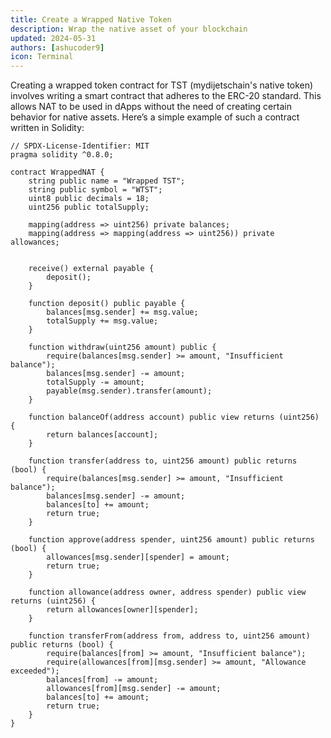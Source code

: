 ```yaml
---
title: Create a Wrapped Native Token
description: Wrap the native asset of your blockchain
updated: 2024-05-31
authors: [ashucoder9]
icon: Terminal
---
```


Creating a wrapped token contract for TST (mydijetschain's native token) involves writing a smart contract that adheres to the ERC-20 standard. This allows NAT to be used in dApps without the need of creating certain behavior for native assets. Here’s a simple example of such a contract written in Solidity:

```solidity
// SPDX-License-Identifier: MIT
pragma solidity ^0.8.0;

contract WrappedNAT {
    string public name = "Wrapped TST";
    string public symbol = "WTST";
    uint8 public decimals = 18;
    uint256 public totalSupply;
    
    mapping(address => uint256) private balances;
    mapping(address => mapping(address => uint256)) private allowances;
    

    receive() external payable {
        deposit();
    }

    function deposit() public payable {
        balances[msg.sender] += msg.value;
        totalSupply += msg.value;
    }

    function withdraw(uint256 amount) public {
        require(balances[msg.sender] >= amount, "Insufficient balance");
        balances[msg.sender] -= amount;
        totalSupply -= amount;
        payable(msg.sender).transfer(amount);
    }

    function balanceOf(address account) public view returns (uint256) {
        return balances[account];
    }

    function transfer(address to, uint256 amount) public returns (bool) {
        require(balances[msg.sender] >= amount, "Insufficient balance");
        balances[msg.sender] -= amount;
        balances[to] += amount;
        return true;
    }

    function approve(address spender, uint256 amount) public returns (bool) {
        allowances[msg.sender][spender] = amount;
        return true;
    }

    function allowance(address owner, address spender) public view returns (uint256) {
        return allowances[owner][spender];
    }

    function transferFrom(address from, address to, uint256 amount) public returns (bool) {
        require(balances[from] >= amount, "Insufficient balance");
        require(allowances[from][msg.sender] >= amount, "Allowance exceeded");
        balances[from] -= amount;
        allowances[from][msg.sender] -= amount;
        balances[to] += amount;
        return true;
    }
}

```

